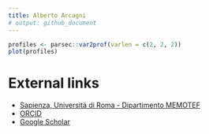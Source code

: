 ```yaml
---
title: Alberto Arcagni
# output: github_document
---
```


```R
profiles <- parsec::var2prof(varlen = c(2, 2, 2))
plot(profiles)
```

# External links

* [Sapienza, Università di Roma - Dipartimento MEMOTEF](https://web.uniroma1.it/memotef/users/arcagni-alberto)
* [ORCID](https://orcid.org/0000-0003-4170-1447)
* [Google Scholar](https://scholar.google.it/citations?user=0PfEpdkAAAAJ&hl=it)